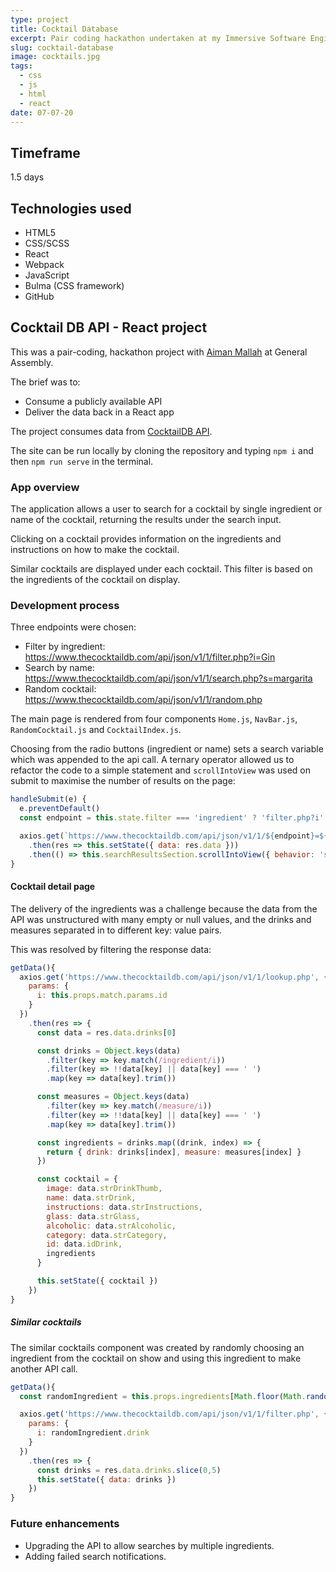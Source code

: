 ```yaml
---
type: project
title: Cocktail Database
excerpt: Pair coding hackathon undertaken at my Immersive Software Engineering Course at General Assembly London.
slug: cocktail-database
image: cocktails.jpg
tags:
  - css
  - js
  - html
  - react
date: 07-07-20
---
```


[githubrepo]: https://github.com/richyarwood/GA-SEI-project-02

## Timeframe
1.5 days

## Technologies used
* HTML5
* CSS/SCSS
* React
* Webpack
* JavaScript
* Bulma (CSS framework)
* GitHub

## Cocktail DB API - React project
This was a pair-coding, hackathon project with [Aiman Mallah](https://github.com/aimanmallah) at General Assembly.

The brief was to:
* Consume a publicly available API
* Deliver the data back in a React app

The project consumes data from [CocktailDB API](https://www.thecocktaildb.com/api.php).

The site can be run locally by cloning the repository and typing ```npm i``` and then ```npm run serve``` in the terminal.

### App overview

The application allows a user to search for a cocktail by single ingredient or name of the cocktail, returning the results under the search input.

Clicking on a cocktail provides information on the ingredients and instructions on how to make the cocktail.

Similar cocktails are displayed under each cocktail. This filter is based on the ingredients of the cocktail on display.

### Development process

Three endpoints were chosen:

* Filter by ingredient: https://www.thecocktaildb.com/api/json/v1/1/filter.php?i=Gin
* Search by name: https://www.thecocktaildb.com/api/json/v1/1/search.php?s=margarita
* Random cocktail: https://www.thecocktaildb.com/api/json/v1/1/random.php

The main page is rendered from four components ```Home.js```, ```NavBar.js```, ```RandomCocktail.js``` and ```CocktailIndex.js```.

Choosing from the radio buttons (ingredient or name) sets a search variable which was appended to the api call. A ternary operator allowed us to refactor the code to a simple statement and ```scrollIntoView``` was used on submit to maximise the number of results on the page:

```jsx
handleSubmit(e) {
  e.preventDefault()
  const endpoint = this.state.filter === 'ingredient' ? 'filter.php?i' : 'search.php?s'

  axios.get(`https://www.thecocktaildb.com/api/json/v1/1/${endpoint}=${this.state.search.searchInput}`)
    .then(res => this.setState({ data: res.data }))
    .then(() => this.searchResultsSection.scrollIntoView({ behavior: 'smooth', block: 'start' }))
}
```

#### Cocktail detail page

The delivery of the ingredients was a challenge because the data from the API was unstructured with many empty or null values, and the drinks and measures separated in to different key: value pairs.

This was resolved by filtering the response data:

```jsx
getData(){
  axios.get('https://www.thecocktaildb.com/api/json/v1/1/lookup.php', {
    params: {
      i: this.props.match.params.id
    }
  })
    .then(res => {
      const data = res.data.drinks[0]

      const drinks = Object.keys(data)
        .filter(key => key.match(/ingredient/i))
        .filter(key => !!data[key] || data[key] === ' ')
        .map(key => data[key].trim())

      const measures = Object.keys(data)
        .filter(key => key.match(/measure/i))
        .filter(key => !!data[key] || data[key] === ' ')
        .map(key => data[key].trim())

      const ingredients = drinks.map((drink, index) => {
        return { drink: drinks[index], measure: measures[index] }
      })

      const cocktail = {
        image: data.strDrinkThumb,
        name: data.strDrink,
        instructions: data.strInstructions,
        glass: data.strGlass,
        alcoholic: data.strAlcoholic,
        category: data.strCategory,
        id: data.idDrink,
        ingredients
      }

      this.setState({ cocktail })
    })
}
```

##### Similar cocktails

The similar cocktails component was created by randomly choosing an ingredient from the cocktail on show and using this ingredient to make another API call.

```jsx
getData(){
  const randomIngredient = this.props.ingredients[Math.floor(Math.random() * this.props.ingredients.length)]

  axios.get('https://www.thecocktaildb.com/api/json/v1/1/filter.php', {
    params: {
      i: randomIngredient.drink
    }
  })
    .then(res => {
      const drinks = res.data.drinks.slice(0,5)
      this.setState({ data: drinks })
    })
}
```

### Future enhancements
* Upgrading the API to allow searches by multiple ingredients.
* Adding failed search notifications.